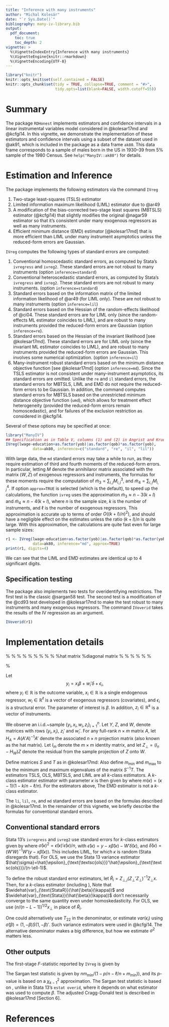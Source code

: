 ```yaml
---
title: "Inference with many instruments"
author: "Michal Kolesár"
date: "`r Sys.Date()`"
bibliography: many-iv-library.bib
output:
  pdf_document:
    toc: true
    toc_depth: 2
vignette: >
  %\VignetteIndexEntry{Inference with many instruments}
  %\VignetteEngine{knitr::rmarkdown}
  %\VignetteEncoding{UTF-8}
---
```


```r
library("knitr")
knitr::opts_knit$set(self.contained = FALSE)
knitr::opts_chunk$set(tidy = TRUE, collapse=TRUE, comment = "#>",
                      tidy.opts=list(blank=FALSE, width.cutoff=55))
```

# Summary

The package `RDHonest` implements estimators and confidence intervals in a
linear instrumental variables model considered in @kolesar17md and @kcfgi14. In
this vignette, we demonstrate the implementation of these estimators and
confidence intervals using a subset of the dataset used in @ak91, which is
included in the package as a data frame `ak80`. This data frame corresponds to a
sample of males born in the US in 1930--39 from 5% sample of the 1980 Census.
See `help("ManyIV::ak80")` for details.

# Estimation and Inference

The package implements the following estimators via the command `IVreg`

1. Two-stage least-squares (TSLS) estimator
2. Limited information maximum likelihood (LIML) estimator  due to @ar49
3. A modification of the bias-corrected two-stage least squares (MBTSLS)
   estimator (@kcfgi14) that slightly modifies the original @nagar59 estimator
   so that it's consistent under many exogenous regressors as well as many
   instruments.
4. Efficient minimum distance (EMD) estimator [@kolesar17md] that is more
   efficient than LIML under many instrument asymptotics unless the reduced-form
   errors are Gaussian.

`IVreg` computes the following types of standard errors are computed:

1. Conventional homoscedastic standard errors, as computed by Stata's
   `ivregress` and `ivreg2`. These standard errors are not robust to many
   instruments (option `inference=standard`)
2. Conventional heteroscedastic standard errors, as computed by Stata's
   `ivregress` and `ivreg2`. These standard errors are not robust to many
   instruments. (option `inference=standard`)
3. Standard errors based on the information matrix of the limited information
   likelihood of @ar49 (for LIML only). These are not robust to many instruments
   (option `inference=lil`)
3. Standard errors based on the Hessian of the random-effects likelihood
   of @ci04. These standard errors are for LIML only (since the random-effects ML
   estimator coincides to LIML), and are robust to many instruments provided the
   reduced-form errors are Gaussian (option `inference=re`).
4. Standard errors based on the Hessian of the invariant
   likelihood [see @kolesar17md]. These standard errors are for LIML only (since
   the invariant ML estimator coincides to LIML), and are robust to many
   instruments provided the reduced-form errors are Gaussian. This involves some
   numerical optimization. (option `inference=il`)
5. Many-instrument robust standard errors based on the minimum distance
   objective function [see @kolesar17md] (option `inference=md`). Since the TSLS
   estimator is not consistent under many-instrument asymptotics, its standard
   errors are omitted. Unlike the `re` and `il` standard errors, the standard
   errors for MBTSLS, LIML and EMD do not require the reduced-form errors to be
   Gaussian. In addition, the command computes standard errors for MBTSLS based
   on the unrestricted minimum distance objective function (`umd`), which allows
   for treatment effect heterogeneity (provided the reduced-form errors remain
   homoscedastic), and for failures of the exclusion restriction as considered
   in @kcfgi14.

Several of these options may be specified at once:

```r
library("ManyIV")
## Specification as in Table V, columns (1) and (2) in Angrist and Krueger
IVreg(lwage~education+as.factor(yob)|as.factor(qob)*as.factor(yob),
            data=ak80, inference=c("standard", "re", "il", "lil"))
```

With large data, the `md` standard errors may take a while to run, as they
require estimation of third and fourth moments of the reduced-form errors. In
particular, letting $M$ denote the annihilaror matrix associated with the matrix
$(W,Z)$ of exogenous regressors and instruments, the formulas for these moments
require the computation of $\tilde{m}_{3}=\sum_{i,j}M_{i,j}^3$, and
$\tilde{m}_{4}=\sum_{i,j}M_{i,j}^4$. If option `approx=TRUE` is selected (which
is the default), to speed up the calculations, the function `ivreg` uses the
approximation $\tilde{m}_{3}\approx n-3(k+l)$ and $\tilde{m}_{4}\approx
n-4(k+l)$, where $n$ is the sample size, $k$ is the number of instruments, and
$\ell$ is the number of exogenous regressors. This approximation is accurate up
to terms of order $O((k+l)/n)^2)$, and should have a negligible effect on the estimates unless the ratio $(k+l)/n$ is quite large. With this approximation, the calculations are quite fast even for large sample sizes:
```r
r1 <- IVreg(lwage~education+as.factor(yob)|as.factor(qob)*as.factor(yob),
            data=ak80, inference="md", approx=TRUE)
print(r1, digits=4)
```

We can see that the LIML and EMD estimates are identical up to 4 significant
digits.

## Specification testing

The package also implements two tests for overidentifying restrictions. The
first test is the classic @sargan58 test. The second test is a modification of
the @cd93 test developed in @kolesar17md to make the test robust to many
instruments and many exogenous regressors. The command `IVoverid` takes the
results of the IV regression as an argument.

```r
IVoverid(r1)
```

# Implementation details

\newcommand{\by}{\mathbf{Y}} %
\newcommand{\bx}{\mathbf{X}} %
\newcommand{\bg}{\mathbf{G}} %
\newcommand{\bz}{{Z}} %
\newcommand{\bp}{\mathbf{P}} %
\newcommand{\br}{\mathbf{R}} %
\newcommand{\eye}{{I}} %
\newcommand{\Ni}{K} %
\newcommand{\Ne}{L} %
\newcommand{\Hm}[1]{{H}_{#1}} %hat matrix
\newcommand{\Dm}[1]{\mathbf{D}_{#1}} %diagonal matrix
\newcommand{\tsls}{\text{\textsc{tsls}}}%
\newcommand{\ols}{\text{\textsc{ols}}}%
\newcommand{\umd}{\text{\textsc{umd}}}%
\newcommand{\re}{\text{\textsc{re}}}%
\newcommand{\mbtsls}{\text{\textsc{mbtsls}}}%
\newcommand{\liml}{\text{\textsc{liml}}}%
\newcommand{\h}[2]{\hat{#1}_{\text{\textsc{#2}}}} %

Let $$y_{i}=x_{i}\beta+w_{i}'\delta+\epsilon_{i},$$ where $y_{i}\in\mathbb{R}$
is the outcome variable, $x_{i}\in\mathbb{R}$ is a single endogenous regressor,
$w_{i}\in\mathbb{R}^{\ell}$ is a vector of exogenous regressors (covariates),
and $\epsilon_{i}$ is a structural error. The parameter of interest is $\beta$.
In addition, $z_{i}\in\mathbb{R}^{k}$ is a vector of instruments.

We observe an i.i.d.~sample $\{y_{i},x_{i},w_{i},z_{i}\}_{i=1}^{n}$. Let $Y$,
$Z$, and $W$, denote matrices with rows $(y_{i},x_{i})$, $z_{i}'$ and $w_{i}'$.
For any full-rank $n\times m$ matrix ${A}$, let $\Hm{{A}}={A}({A}'{A})^{-1}{A}'$
denote the associated $n\times n$ projection matrix (also known as the hat
matrix). Let $\eye_{m}$ denote the $m\times m$ identity matrix, and let
${Z}_{\perp}=(\eye_{n}-\Hm{W}){Z}$ denote the residual from the sample
projection of ${Z}$ onto $W$.

Define matrices $S$ and $T$ as in @kolesar17md: \begin{align*}
T&=Y'\Hm{\bz_{\perp}}Y/n,& S&=Y'(\eye_{n}-\Hm{Z,W})Y/(n-k-\ell). \end{align*}
Also define $m_{\min}$ and $m_{\max}$ to be the minimum and maximum eigenvalues
of the matrix $S^{-1}T$. The estimators TSLS, OLS, MBTSLS, and LIML are all
$k$-class estimators. A $k$-class estimator estimator with parameter $\kappa$ is
then given by
\begin{equation*}
\hat{\beta}(\kappa)=\frac{T_{12}-m(\kappa)
S_{12}}{T_{22}-m(\kappa)S_{22}},
\end{equation*}
where $m(\kappa)=(\kappa-1)(1-k/n-\ell/n)$. For the estimators above,
\begin{align*}
m_{OLS}&=-(1-k/n-\ell/n)& m_{TSLS}&=0,& m_{MBTSLS}&=k/n,&
m_{LIML}&=m_{\min}.
\end{align*}
The EMD estimator is not a $k$-class estimator.

The `li`, `lil`, `re`, and `md` standard errors are based on the formulas
described in @kolesar17md. In the remainder of this vignette, we briefly
describe the formulas for conventional standard errors.

## Conventional standard errors
Stata 13's `ivregress` and `ivreg2` use standard errors for
$k$-class estimators given by
\begin{equation*}
  \widehat{var}_{\text{Stata}}(\hat{\beta}(\kappa))
  =  \frac{1}{n}\frac{\hat{\sigma}(\kappa)^{2}}{
    T_{22}-m(\kappa) S_{22}},
\end{equation*}
where
$\hat{\sigma}(\kappa)^{2}=\hat{\epsilon}(\kappa)'\hat{\epsilon}(\kappa)/n$, with
$\hat{\epsilon}(\kappa)=y-x\hat{\beta}(\kappa)-W'\hat{\delta}(\kappa)$,
and $\hat{\delta}(\kappa)=(W'W)^{-1}W'(y-x\hat{\beta}(\kappa))$. This
includes LIML, for which $\kappa$ is random (Stata disregards that). For OLS,
we use the Stata 13 variance estimator
$\hat{\sigma}=\hat{\epsilon}_{\ols}'\hat{\epsilon}_{\ols}/(n-\ell-1)$.

To define the robust standard error estimators, let
$\hat{R}_{i}=Z_{\perp,i}(Z_{\perp}'Z_{\perp})^{-1}Z_{\perp}x$. Then, for a
$k$-class estimator (including \liml),
\begin{equation*}
  \widehat{var}_{\text{StataR}}(\hat{\beta}(\kappa))
  =\frac{\sum_{i=1}^{n}\hat{\epsilon}_{i}(\kappa)\hat{R}_{i}^{2}}{n^{2}(T_{22}-m(\kappa)S_{22})^{2}}.
\end{equation*}
Note that $\widehat{var}_{\text{StataR}}(\hat{\beta}(\kappa))$ and
$\widehat{var}_{\text{Stata}}(\hat{\beta}(\kappa))$ don't necessarily converge
to the same quantity even under homoskedasticity. For OLS, we use
$(n/(n-\Ne-1))^{1/2}x_{\perp}$ in place of $\hat{R}_{i}$.

One could alternatively use $T_{22}$ in the denominator, or estimate
$var(\epsilon_{i})$ using $\hat{\sigma}(\beta)=(1,-\beta)S(1,-\beta)'$. Such
variance estimators were used in @kcfgi14. The alternative denominator makes a
big difference, but how we estimate $\sigma^{2}$ matters less.

## Other outputs
The first-stage $F$-statistic reported by `IVreg` is given by
\begin{equation*}
F= \frac{n}{k}\frac{T_{22}}{S_{22}}.
\end{equation*}

The Sargan test statistic is given by $nm_{\min}/(1-p/n-\ell/n+m_{\min}))$, and
its $p$-value is based on a $\chi^{2}_{k-1}$ approximation. The Sargan test
statistic is based on \liml, unlike in Stata 13's `estat overid`, where it
depends on what estimator was used to compute $\beta$. The adjusted Cragg-Donald
test is described in @kolesar17md [Section 6].


# References
